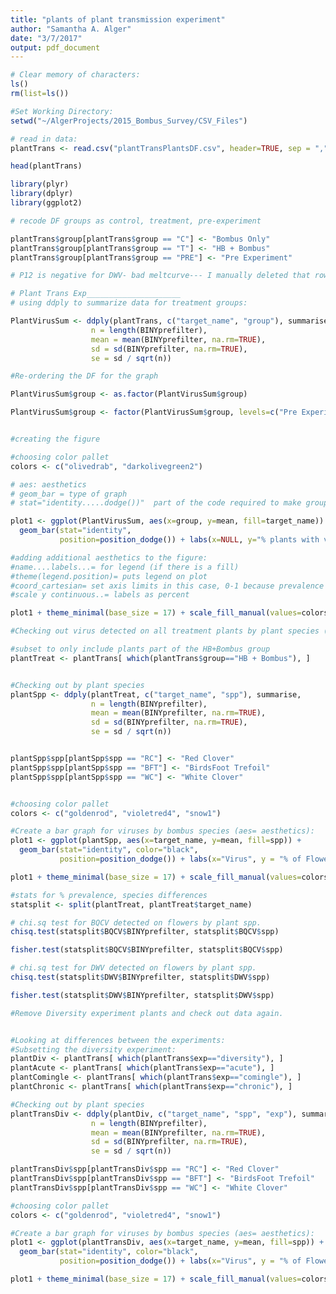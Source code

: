 ```yaml
---
title: "plants of plant transmission experiment"
author: "Samantha A. Alger"
date: "3/7/2017"
output: pdf_document
---
```

```r
# Clear memory of characters:
ls()
rm(list=ls())

#Set Working Directory: 
setwd("~/AlgerProjects/2015_Bombus_Survey/CSV_Files")

# read in data:
plantTrans <- read.csv("plantTransPlantsDF.csv", header=TRUE, sep = ",", stringsAsFactors=FALSE) 

head(plantTrans)

library(plyr)
library(dplyr)
library(ggplot2)

# recode DF groups as control, treatment, pre-experiment

plantTrans$group[plantTrans$group == "C"] <- "Bombus Only"
plantTrans$group[plantTrans$group == "T"] <- "HB + Bombus"
plantTrans$group[plantTrans$group == "PRE"] <- "Pre Experiment"

# P12 is negative for DWV- bad meltcurve--- I manually deleted that row from the dataframe***

# Plant Trans Exp_____________________
# using ddply to summarize data for treatment groups: 

PlantVirusSum <- ddply(plantTrans, c("target_name", "group"), summarise, 
                  n = length(BINYprefilter),
                  mean = mean(BINYprefilter, na.rm=TRUE),
                  sd = sd(BINYprefilter, na.rm=TRUE),
                  se = sd / sqrt(n))

#Re-ordering the DF for the graph

PlantVirusSum$group <- as.factor(PlantVirusSum$group)

PlantVirusSum$group <- factor(PlantVirusSum$group, levels=c("Pre Experiment", "Bombus Only", "HB + Bombus"))


#creating the figure

#choosing color pallet
colors <- c("olivedrab", "darkolivegreen2")

# aes: aesthetics
# geom_bar = type of graph
# stat="identity.....dodge())"  part of the code required to make grouped columns

plot1 <- ggplot(PlantVirusSum, aes(x=group, y=mean, fill=target_name)) +
  geom_bar(stat="identity",
           position=position_dodge()) + labs(x=NULL, y="% plants with virus detected")

#adding additional aesthetics to the figure:
#name....labels...= for legend (if there is a fill)
#theme(legend.position)= puts legend on plot
#coord_cartesian= set axis limits in this case, 0-1 because prevalence
#scale y continuous..= labels as percent

plot1 + theme_minimal(base_size = 17) + scale_fill_manual(values=colors, name="Virus", labels=c("BQCV", "DWV")) + theme(legend.position=c(.8, .85)) + coord_cartesian(ylim = c(0, 0.3)) + scale_y_continuous(labels = scales::percent)


```

```r
#Checking out virus detected on all treatment plants by plant species (for all experiments)

#subset to only include plants part of the HB+Bombus group
plantTreat <- plantTrans[ which(plantTrans$group=="HB + Bombus"), ]


#Checking out by plant species
plantSpp <- ddply(plantTreat, c("target_name", "spp"), summarise, 
                  n = length(BINYprefilter),
                  mean = mean(BINYprefilter, na.rm=TRUE),
                  sd = sd(BINYprefilter, na.rm=TRUE),
                  se = sd / sqrt(n))


plantSpp$spp[plantSpp$spp == "RC"] <- "Red Clover"
plantSpp$spp[plantSpp$spp == "BFT"] <- "BirdsFoot Trefoil"
plantSpp$spp[plantSpp$spp == "WC"] <- "White Clover"


#choosing color pallet
colors <- c("goldenrod", "violetred4", "snow1")

#Create a bar graph for viruses by bombus species (aes= aesthetics):
plot1 <- ggplot(plantSpp, aes(x=target_name, y=mean, fill=spp)) + 
  geom_bar(stat="identity", color="black",
           position=position_dodge()) + labs(x="Virus", y = "% of Flowers with Virus Detected")

plot1 + theme_minimal(base_size = 17) + scale_fill_manual(values=colors, name="Plant Species:", labels=c("Birdsfoot Trefoil", "Red Clover", "White Clover")) + theme(legend.position=c(.8, .85)) + coord_cartesian(ylim = c(0, 1)) + scale_y_continuous(labels = scales::percent)

#stats for % prevalence, species differences
statsplit <- split(plantTreat, plantTreat$target_name)

# chi.sq test for BQCV detected on flowers by plant spp.
chisq.test(statsplit$BQCV$BINYprefilter, statsplit$BQCV$spp)

fisher.test(statsplit$BQCV$BINYprefilter, statsplit$BQCV$spp)

# chi.sq test for DWV detected on flowers by plant spp.
chisq.test(statsplit$DWV$BINYprefilter, statsplit$DWV$spp)

fisher.test(statsplit$DWV$BINYprefilter, statsplit$DWV$spp)


```

```r
#Remove Diversity experiment plants and check out data again.



```



```r
#Looking at differences between the experiments:
#Subsetting the diversity experiment:
plantDiv <- plantTrans[ which(plantTrans$exp=="diversity"), ]
plantAcute <- plantTrans[ which(plantTrans$exp=="acute"), ]
plantComingle <- plantTrans[ which(plantTrans$exp=="comingle"), ]
plantChronic <- plantTrans[ which(plantTrans$exp=="chronic"), ]

#Checking out by plant species
plantTransDiv <- ddply(plantDiv, c("target_name", "spp", "exp"), summarise, 
                  n = length(BINYprefilter),
                  mean = mean(BINYprefilter, na.rm=TRUE),
                  sd = sd(BINYprefilter, na.rm=TRUE),
                  se = sd / sqrt(n))

plantTransDiv$spp[plantTransDiv$spp == "RC"] <- "Red Clover"
plantTransDiv$spp[plantTransDiv$spp == "BFT"] <- "BirdsFoot Trefoil"
plantTransDiv$spp[plantTransDiv$spp == "WC"] <- "White Clover"

#choosing color pallet
colors <- c("goldenrod", "violetred4", "snow1")

#Create a bar graph for viruses by bombus species (aes= aesthetics):
plot1 <- ggplot(plantTransDiv, aes(x=target_name, y=mean, fill=spp)) + 
  geom_bar(stat="identity", color="black",
           position=position_dodge()) + labs(x="Virus", y = "% of Flowers with Virus Detected")

plot1 + theme_minimal(base_size = 17) + scale_fill_manual(values=colors, name="Plant Species:", labels=c("Birdsfoot Trefoil", "Red Clover", "White Clover")) + theme(legend.position=c(.8, .85)) + coord_cartesian(ylim = c(0, 1)) + scale_y_continuous(labels = scales::percent)

```
